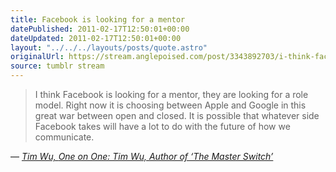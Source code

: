 ```yaml
---
title: Facebook is looking for a mentor
datePublished: 2011-02-17T12:50:01+00:00
dateUpdated: 2011-02-17T12:50:01+00:00
layout: "../../../layouts/posts/quote.astro"
originalUrl: https://stream.anglepoised.com/post/3343892703/i-think-facebook-is-looking-for-a-mentor-they-are
source: tumblr stream
---
```


> I think Facebook is looking for a mentor, they are looking for a role model. Right now it is choosing between Apple and Google in this great war between open and closed. It is possible that whatever side Facebook takes will have a lot to do with the future of how we communicate.

— <cite>[Tim Wu, _One on One: Tim Wu, Author of ‘The Master Switch’_](https://bits.blogs.nytimes.com/2010/11/14/one-on-one-tim-wu-author-of-the-master-switch/)</cite>
